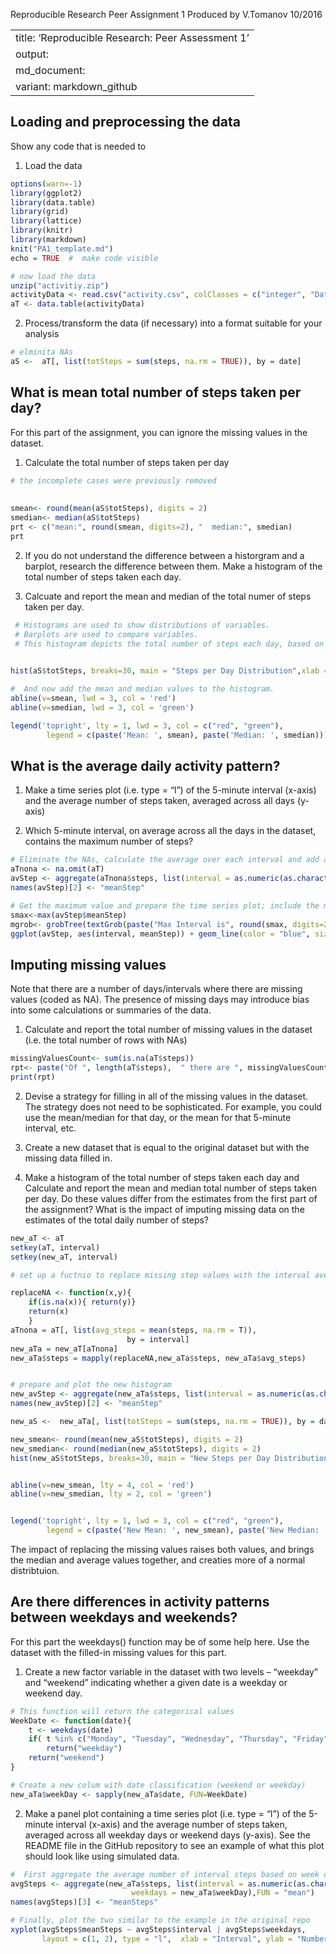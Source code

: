 Reproducible Research Peer Assignment 1
Produced by V.Tomanov 10/2016

---
title: 'Reproducible Research: Peer Assessment 1'
output:
  md_document:
    variant: markdown_github
---



## Loading and preprocessing the data

Show any code that is needed to

1. Load the data

```{r}
options(warn=-1)
library(ggplot2)
library(data.table)
library(grid)
library(lattice)
library(knitr)
library(markdown)
knit("PA1_template.md")
echo = TRUE  #  make code visible

# now load the data
unzip("activitiy.zip")
activityData <- read.csv("activity.csv", colClasses = c("integer", "Date", "factor"))
aT <- data.table(activityData)
```

2. Process/transform the data (if necessary) into a format suitable for your analysis

```{r}
# elminita NAs
aS <-  aT[, list(totSteps = sum(steps, na.rm = TRUE)), by = date]
```

## What is mean total number of steps taken per day?

For this part of the assignment, you can ignore the missing values in the dataset.

1. Calculate the total number of steps taken per day

```{r}
# the incomplete cases were previously removed
 
 
smean<- round(mean(aS$totSteps), digits = 2)
smedian<- median(aS$totSteps)
prt <- c("mean:", round(smean, digits=2), "  median:", smedian)
prt
````

2. If you do not understand the difference between a historgram and a barplot, research the difference between them.  Make a histogram of the total number of steps taken each day.

3. Calcuate and report the mean and median of the total numer of steps taken per day.

````{r}
 # Histograms are used to show distributions of variables.
 # Barplots are used to compare variables.
 # This histogram depicts the total number of steps each day, based on frequency.
 

hist(aS$totSteps, breaks=30, main = "Steps per Day Distribution",xlab = 'Total Number of Steps', col = 'grey') 

#  And now add the mean and median values to the histogram.
abline(v=smean, lwd = 3, col = 'red')
abline(v=smedian, lwd = 3, col = 'green')

legend('topright', lty = 1, lwd = 3, col = c("red", "green"),
        legend = c(paste('Mean: ', smean), paste('Median: ', smedian)))               
````

## What is the average daily activity pattern?

1. Make a time series plot (i.e. type = "l") of the 5-minute interval (x-axis) and the average number of steps taken, averaged across all days (y-axis)

2. Which 5-minute interval, on average across all the days in the dataset, contains the maximum number of steps?

````{r}

# Eliminate the NAs, calculate the average over each interval and add a new column
aTnona <- na.omit(aT)
avStep <- aggregate(aTnona$steps, list(interval = as.numeric(as.character(aTnona$interval))), FUN = "mean")
names(avStep)[2] <- "meanStep"

# Get the maximum value and prepare the time series plot; include the maximum interval 
smax<-max(avStep$meanStep)
mgrob<- grobTree(textGrob(paste("Max Interval is", round(smax, digits=2), " ->"), x=0.22, y=0.95),gp=gpar(col="red", fontsize=11, fontface="italic"))
ggplot(avStep, aes(interval, meanStep)) + geom_line(color = "blue", size = 0.5) + labs(title = "Time Series of 5-minute Intervals", x = "5-minute intervals", y = "Ave Steps")  + annotation_custom(mgrob)


````

## Imputing missing values

Note that there are a number of days/intervals where there are missing values (coded as NA). The presence of missing days may introduce bias into some calculations or summaries of the data.

1. Calculate and report the total number of missing values in the dataset (i.e. the total number of rows with NAs)

````{r}
missingValuesCount<- sum(is.na(aT$steps))
rpt<- paste("Of ", length(aT$steps),  " there are ", missingValuesCount, " missing values.")
print(rpt)
````


2. Devise a strategy for filling in all of the missing values in the dataset. The strategy does not need to be sophisticated. For example, you could use the mean/median for that day, or the mean for that 5-minute interval, etc.

3. Create a new dataset that is equal to the original dataset but with the missing data filled in.

4. Make a histogram of the total number of steps taken each day and Calculate and report the mean and median total number of steps taken per day. Do these values differ from the estimates from the first part of the assignment? What is the impact of imputing missing data on the estimates of the total daily number of steps?

````{r}

new_aT <- aT
setkey(aT, interval)
setkey(new_aT, interval)

# set up a fuctnio to replace missing step values with the interval average

replaceNA <- function(x,y){ 
    if(is.na(x)){ return(y)} 
    return(x)
    }
aTnona = aT[, list(avg_steps = mean(steps, na.rm = T)), 
                          by = interval]
new_aTa = new_aT[aTnona]
new_aTa$steps = mapply(replaceNA,new_aTa$steps, new_aTa$avg_steps)


# prepare and plot the new histogram
new_avStep <- aggregate(new_aTa$steps, list(interval = as.numeric(as.character(new_aTa$interval))), FUN = "mean")
names(new_avStep)[2] <- "meanStep"

new_aS <-  new_aTa[, list(totSteps = sum(steps, na.rm = TRUE)), by = date]

new_smean<- round(mean(new_aS$totSteps), digits = 2)
new_smedian<- round(median(new_aS$totSteps), digits = 2)
hist(new_aS$totSteps, breaks=30, main = "New Steps per Day Distribution",xlab = 'Total Number of Steps', col = 'grey') 


abline(v=new_smean, lty = 4, col = 'red')
abline(v=new_smedian, lty = 2, col = 'green')


legend('topright', lty = 1, lwd = 3, col = c("red", "green"),
        legend = c(paste('New Mean: ', new_smean), paste('New Median: ', new_smedian)))   
````


The impact of replacing the missing values raises both values, and brings the median and average values together, and creaties more of a normal distribtuion.




## Are there differences in activity patterns between weekdays and weekends?

For this part the weekdays() function may be of some help here. Use the dataset with the filled-in missing values for this part.

1. Create a new factor variable in the dataset with two levels – “weekday” and “weekend” indicating whether a given date is a weekday or weekend day.


````{r}

# This function will return the categorical values
WeekDate <- function(date){
    t <- weekdays(date)
    if( t %in% c("Monday", "Tuesday", "Wednesday", "Thursday", "Friday"))
        return("weekday")
    return("weekend")
}

# Create a new colum with date classification (weekend or weekday)
new_aTa$weekDay <- sapply(new_aTa$date, FUN=WeekDate)

````
2. Make a panel plot containing a time series plot (i.e. type = "l") of the 5-minute interval (x-axis) and the average number of steps taken, averaged across all weekday days or weekend days (y-axis). See the README file in the GitHub repository to see an example of what this plot should look like using simulated data.

````{r}

#  First aggregate the average number of interval steps based on week date classification
avgSteps <- aggregate(new_aTa$steps, list(interval = as.numeric(as.character(new_aTa$interval)), 
                           weekdays = new_aTa$weekDay),FUN = "mean")
names(avgSteps)[3] <- "meanSteps"

# Finally, plot the two similar to the example in the original repo
xyplot(avgSteps$meanSteps ~ avgSteps$interval | avgSteps$weekdays, 
       layout = c(1, 2), type = "l",  xlab = "Interval", ylab = "Number of steps")


````
